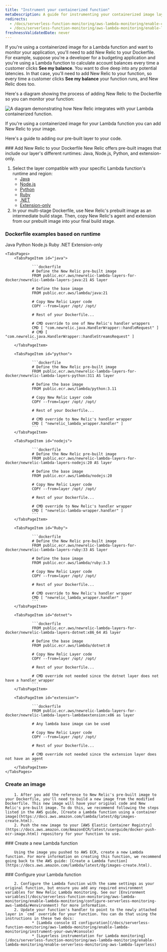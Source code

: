 ```yaml
---
title: "Instrument your containerized function"
metaDescription: A guide for instrumenting your containerized image layer with New Relic.
redirects:
  - /docs/serverless-function-monitoring/aws-lambda-monitoring/enable-containerized-function-monitoring/get-started
  - /docs/serverless-function-monitoring/aws-lambda-monitoring/enable-lambda-monitoring/containerized-images
freshnessValidatedDate: never
---
```



If you're using a containerized image for a Lambda function and want to monitor your application, you'll need to add New Relic to your Dockerfile. For example, suppose you're a developer for a budgeting application and you're using a Lambda function to calculate account balances every time a customer clicks **See my balance**. You want to dive deep into any potential latencies. In that case, you'll need to add New Relic to your function, so every time a customer clicks **See my balance** your function runs, and New Relic does too.

Here's a diagram showing the process of adding New Relic to the Dockerfile so you can monitor your function:

<img
    title="containerized images "
    alt="A diagram demonstrating how New Relic integrates with your Lambda containerized function."
    src={serverlessContainerizedImagesWithLambda}
/>

<figcaption>
If you're using a containerized image for your Lambda function you can add New Relic to your image.
</figcaption>

Here's a guide to adding our pre-built layer to your code. 

<Steps>
<Step>
### Add New Relic to your Dockerfile
New Relic offers pre-built images that include our layer's different runtimes: Java, Node.js, Python, and extension-only.

1. Select the layer compatible with your specific Lambda function's runtime and region:
    * [Java](https://gallery.ecr.aws/newrelic-lambda-layers-for-docker/newrelic-lambda-layers-java)
    * [Node.js](https://gallery.ecr.aws/newrelic-lambda-layers-for-docker/newrelic-lambda-layers-nodejs)
    * [Python](https://gallery.ecr.aws/x6n7b2o2/newrelic-lambda-layers-python)
    * [Ruby](https://gallery.ecr.aws/x6n7b2o2/newrelic-lambda-layers-ruby)
    * [.NET](https://gallery.ecr.aws/newrelic-lambda-layers-for-docker/newrelic-lambda-layers-dotnet)
    * [Extension-only](https://gallery.ecr.aws/newrelic-lambda-layers-for-docker/newrelic-lambda-layers-lambdaextension)
1. In your multi-stage Dockerfile, use New Relic's prebuilt image as an intermediate build stage. Then, copy New Relic's agent and extension from our prebuilt image into your final build stage.

### Dockerfile examples based on runtime

<Tabs>
    <TabsBar>
        <TabsBarItem id="java">Java</TabsBarItem>
        <TabsBarItem id="python">Python</TabsBarItem>
        <TabsBarItem id="nodejs">Node.js</TabsBarItem>
        <TabsBarItem id="ruby">Ruby</TabsBarItem>
        <TabsBarItem id="dotnet">.NET</TabsBarItem>
        <TabsBarItem id="extension"> Extension-only</TabsBarItem>
    </TabsBar>

    <TabsPages>
        <TabsPageItem id="java">

                ```dockerfile
                # Define the New Relic pre-built image
                FROM public.ecr.aws/newrelic-lambda-layers-for-docker/newrelic-lambda-layers-java:21 AS layer

                # Define the base image
                FROM public.ecr.aws/lambda/java:21

                # Copy New Relic Layer code
                COPY --from=layer /opt/ /opt/

                # Rest of your Dockerfile...

                # CMD override to one of New Relic's handler wrappers
                CMD [ "com.newrelic.java.HandlerWrapper::handleRequest" ]
                # CMD [ "com.newrelic.java.HandlerWrapper::handleStreamsRequest" ]
                ```
        </TabsPageItem>

        <TabsPageItem id="python">

                ```dockerfile
                # Define the New Relic pre-built image
                FROM public.ecr.aws/newrelic-lambda-layers-for-docker/newrelic-lambda-layers-python:311 AS layer

                # Define the base image
                FROM public.ecr.aws/lambda/python:3.11

                # Copy New Relic Layer code
                COPY --from=layer /opt/ /opt/

                # Rest of your Dockerfile...

                # CMD override to New Relic's handler wrapper
                CMD [ "newrelic_lambda_wrapper.handler" ]
                ```
        </TabsPageItem>

        <TabsPageItem id="nodejs">

                ```dockerfile
                # Define the New Relic pre-built image
                FROM public.ecr.aws/newrelic-lambda-layers-for-docker/newrelic-lambda-layers-nodejs:20 AS layer
                
                # Define the base image
                FROM public.ecr.aws/lambda/nodejs:20
                
                # Copy New Relic Layer code
                COPY --from=layer /opt/ /opt/
                
                # Rest of your Dockerfile...

                # CMD override to New Relic's handler wrapper
                CMD [ "newrelic-lambda-wrapper.handler" ]
                ```
        </TabsPageItem>

        <TabsPageItem id="Ruby">

                ```dockerfile
                # Define the New Relic pre-built image
                FROM public.ecr.aws/newrelic-lambda-layers-for-docker/newrelic-lambda-layers-ruby:33 AS layer

                # Define the base image
                FROM public.ecr.aws/lambda/ruby:3.3

                # Copy New Relic Layer code
                COPY --from=layer /opt/ /opt/

                # Rest of your Dockerfile...

                # CMD override to New Relic's handler wrapper
                CMD [ "newrelic_lambda_wrapper.handler" ]
                ```
        </TabsPageItem>

        <TabsPageItem id="dotnet">

                ```dockerfile
                FROM public.ecr.aws/newrelic-lambda-layers-for-docker/newrelic-lambda-layers-dotnet:x86_64 AS layer
                
                # Define the base image
                FROM public.ecr.aws/lambda/dotnet:8

                # Copy New Relic Layer code
                COPY --from=layer /opt/ /opt/

                # Rest of your Dockerfile...

                # CMD override not needed since the dotnet layer does not have a handler wrapper
                ```
        </TabsPageItem>

        <TabsPageItem id="extension">

                ```dockerfile
                FROM public.ecr.aws/newrelic-lambda-layers-for-docker/newrelic-lambda-layers-lambdaextension:x86 as layer

                # Any lambda base image can be used

                # Copy New Relic Layer code
                COPY --from=layer /opt/ /opt/

                # Rest of your Dockerfile...

                # CMD override not needed since the extension layer does not have an agent
                ```
        </TabsPageItem>
    </TabsPages>
</Tabs>

</Step>
<Step>

### Create an image
        1. After you add the reference to New Relic's pre-built image to your Dockerfile, you'll need to build a new image from the modified Dockerfile. This new image will have your original code and New Relic's pre-built image. To do this, we recommend following the steps listed in the AWS guide, [Create a Lambda function using a container image](https://docs.aws.amazon.com/lambda/latest/dg/images-create.html).
        2. Push the new image to your [AWS Elastic Container Registry](https://docs.aws.amazon.com/AmazonECR/latest/userguide/docker-push-ecr-image.html) repository for your function to use.
</Step>
<Step>
### Create a new Lambda function

        Using the image you pushed to AWS ECR, create a new Lambda function. For more information on creating this function, we recommend going back to the AWS guide: [Create a Lambda function](https://docs.aws.amazon.com/lambda/latest/dg/images-create.html).
</Step>

<Step>
### Configure your Lambda function

        2. Configure the Lambda function with the same settings as your original function, but ensure you add any required environment variables for New Relic Lambda monitoring. See our [Environment variables](/docs/serverless-function-monitoring/aws-lambda-monitoring/enable-lambda-monitoring/configure-serverless-monitoring-aws-lambda/#environment) for more information.
        2. Update your function's handler to point to the newly attached layer in `cmd` override for your function. You can do that using the instructions in these two docs:
                * [Lambda console UI configuration](/docs/serverless-function-monitoring/aws-lambda-monitoring/enable-lambda-monitoring/instrument-your-own/#console)
                * [Layerless instrumentation for Lambda monitoring](/docs/serverless-function-monitoring/aws-lambda-monitoring/enable-lambda-monitoring/enable-serverless-monitoring-aws-lambda-layerless)
</Step>
</Steps>

